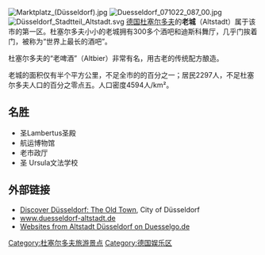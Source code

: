 [[Image:Marktplatz_(Düsseldorf).jpg|thumb]]
[[File:Duesseldorf_071022_087_00.jpg|thumb]]
[[File:Düsseldorf_Stadtteil_Altstadt.svg|thumb]]
[[德国|德国]][[杜塞尔多夫|杜塞尔多夫]]的'''老城'''（Altstadt）属于该市的第一区。杜塞尔多夫小小的老城拥有300多个酒吧和迪斯科舞厅，几乎门挨着门，被称为“世界上最长的酒吧”。

杜塞尔多夫的“老啤酒”（Altbier）非常有名，用古老的传统配方酿造。

老城的面积仅有半个平方公里，不足全市的的百分之一；居民2297人，不足杜塞尔多夫人口的百分之零点五。人口密度4594人/km²。

== 名胜==
* 圣Lambertus圣殿 
* 航运博物馆
* 老市政厅
* 圣 Ursula文法学校
{{wide image|Duesseldorf Old City Panorama.jpg|600px|老城全景}}

==外部链接==
* [https://web.archive.org/web/20110822181626/http://www.duesseldorf.de/eng/tourism/discover/altstadt/index.shtml Discover Düsseldorf: The Old Town], City of Düsseldorf {{en icon}} 
* [http://www.duesseldorf-altstadt.de/ www.duesseldorf-altstadt.de] {{Wayback|url=http://www.duesseldorf-altstadt.de/ |date=20150427163522 }}
* [http://www.duesselgo.de/d%c3%bcsseldorfer-stadtteile/altstadt/ Websites from Altstadt Düsseldorf on Duesselgo.de] {{Wayback|url=http://www.duesselgo.de/d%c3%bcsseldorfer-stadtteile/altstadt/ |date=20160316174514 }}

{{coord|51|13|44|N|6|46|25|E|region:DE-NW_type:city(2297)_source:dewiki|display=title}}
{{Authority control}}

[[Category:杜塞尔多夫旅游景点|Category:杜塞尔多夫旅游景点]]
[[Category:德国娱乐区|Category:德国娱乐区]]